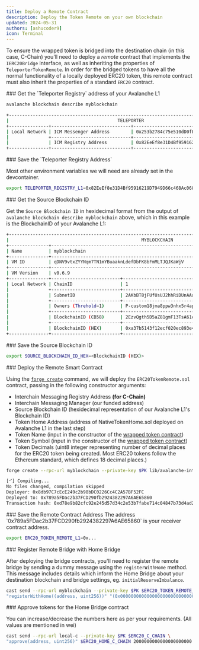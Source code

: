 ```yaml
---
title: Deploy a Remote Contract
description: Deploy the Token Remote on your own blockchain
updated: 2024-05-31
authors: [ashucoder9]
icon: Terminal
---
```



To ensure the wrapped <GlossaryTerm>token</GlossaryTerm> is bridged into the destination chain (in this case, C-Chain) you'll need to deploy a _remote_ contract that implements the `IERC20Bridge` interface, as well as inheriting the properties of `TeleporterTokenRemote`. In order for the bridged tokens to have all the normal functionality of a locally deployed ERC20 token, this remote contract must also inherit the properties of a standard `ERC20` contract.

<Steps>
<Step>
### Get the `Teleporter Registry` address of your <GlossaryTerm>Avalanche L1</GlossaryTerm>

```bash
avalanche blockchain describe myblockchain
```

```bash
+-------------------------------------------------------------------------------------------+
|                                         TELEPORTER                                        |
+---------------+------------------------------+--------------------------------------------+
| Local Network | ICM Messenger Address        | 0x253b2784c75e510dD0fF1da844684a1aC0aa5fcf |
|               +------------------------------+--------------------------------------------+
|               | ICM Registry Address         | 0x82EeEf8e31D4Bf95916219D7949D66c468Ac0681 | // [!code highlight]
+---------------+------------------------------+--------------------------------------------+
```
</Step>

<Step>
### Save the `Teleporter Registry Address`

Most other environment variables we will need are already set in the devcontainer.

```bash
export TELEPORTER_REGISTRY_L1=0x82EeEf8e31D4Bf95916219D7949D66c468Ac0681
```
</Step>

<Step>
### Get the Source <GlossaryTerm>Blockchain</GlossaryTerm> ID

Get the `Source Blockchain ID` in hexidecimal format from the output of `avalanche blockchain describe myblockchain` above, which in this example is the BlockchainID of your Avalanche L1:

```bash
+---------------------------------------------------------------------------------------------------------------+
|                                                  MYBLOCKCHAIN                                                 |
+---------------+-----------------------------------------------------------------------------------------------+
| Name          | myblockchain                                                                                  |
+---------------+-----------------------------------------------------------------------------------------------+
| VM ID         | qDNV9vtxZYYNqm7TN1mYBuaaknLdefDbFK8bFmMLTJQJKaWjV                                             |
+---------------+-----------------------------------------------------------------------------------------------+
| VM Version    | v0.6.9                                                                                        |
+---------------+--------------------------+--------------------------------------------------------------------+
| Local Network | ChainID                  | 1                                                                  |
|               +--------------------------+--------------------------------------------------------------------+
|               | SubnetID                 | 2AKbBT8jFUfUsUJ2hhRiDUnAAajJdNhTKeNgEe3q77spMj1N8F                 |
|               +--------------------------+--------------------------------------------------------------------+
|               | Owners (Threhold=1)      | P-custom18jma8ppw3nhx5r4ap8clazz0dps7rv5u9xde7p                    |
|               +--------------------------+--------------------------------------------------------------------+
|               | BlockchainID (CB58)      | 2EzvQgth5D5aZ81gmF13TsA61c2zduHWqszYPVvzzvRWZXcQgA                 |
|               +--------------------------+--------------------------------------------------------------------+
|               | BlockchainID (HEX)       | 0xa37b5143f12ecf020ec893e4a8f48159e470b47fd9ff293ab0a808be47a4f67c | // [!code highlight]
+---------------+--------------------------+--------------------------------------------------------------------+

```
</Step>

<Step>
### Save the Source Blockchain ID

```bash
export SOURCE_BLOCKCHAIN_ID_HEX=<BlockchainID (HEX)>
```
</Step>

<Step>
### Deploy the Remote <GlossaryTerm>Smart Contract</GlossaryTerm>

Using the [`forge create`](https://book.getfoundry.sh/reference/forge/forge-create) command, we will deploy the `ERC20TokenRemote.sol` contract, passing in the following constructor arguments:

- <GlossaryTerm>Interchain Messaging</GlossaryTerm> Registry Address **(for <GlossaryTerm>C-Chain</GlossaryTerm>)**
- Interchain Messaging Manager (our funded address)
- Source Blockchain ID (hexidecimal representation of our Avalanche L1's Blockchain ID)
- Token Home Address (address of NativeTokenHome.sol deployed on Avalanche L1 in the last step)
- Token Name (input in the constructor of the [wrapped token contract](https://github.com/ava-labs/avalanche-interchain-token-transfer/blob/main/contracts/src/WrappedNativeToken.sol))
- Token Symbol (input in the constructor of the [wrapped token contract](https://github.com/ava-labs/avalanche-interchain-token-transfer/blob/main/contracts/src/WrappedNativeToken.sol))
- Token Decimals (uint8 integer representing number of decimal places for the ERC20 token being created. Most ERC20 tokens follow the Ethereum standard, which defines 18 decimal places.)

```bash
forge create --rpc-url myblockchain --private-key $PK lib/avalanche-interchain-token-transfer/contracts/src/TokenRemote/ERC20TokenRemote.sol:ERC20TokenRemote --optimize --optimizer-runs 200 --broadcast --constructor-args "(${TELEPORTER_REGISTRY_L1}, ${FUNDED_ADDRESS}, ${C_CHAIN_BLOCKCHAIN_ID_HEX}, ${ERC20_HOME_C_CHAIN}, 18)" "TOK" "TOK" 18
```

```bash
[⠊] Compiling...
No files changed, compilation skipped
Deployer: 0x8db97C7cEcE249c2b98bDC0226Cc4C2A57BF52FC
Deployed to: 0x789a5FDac2b37FCD290fb2924382297A6AE65860
Transaction hash: 0xd78e9b82cfc92e245d57d34c2e53b7fabe714c04847b73d4ad246b2bbde05c61
```
</Step>

<Step>
### Save the Remote Contract Address

<Callout title="Note" type="info">
The address `0x789a5FDac2b37FCD290fb2924382297A6AE65860` is your receiver contract address.
</Callout>

```bash
export ERC20_TOKEN_REMOTE_L1=0x...
```
</Step>

<Step>
### Register Remote Bridge with Home Bridge

After deploying the bridge contracts, you'll need to register the remote bridge by sending a dummy message using the `registerWithHome` method. This message includes details which inform the Home Bridge about your destination blockchain and bridge settings, eg. `initialReserveImbalance`.

```bash
cast send --rpc-url myblockchain --private-key $PK $ERC20_TOKEN_REMOTE_L1 \
"registerWithHome((address, uint256))" "(0x0000000000000000000000000000000000000000, 0)"
```
</Step>

<Step>
### Approve tokens for the Home Bridge contract

You can increase/decrease the numbers here as per your requirements. (All values are mentioned in wei)

```bash
cast send --rpc-url local-c --private-key $PK $ERC20_C_CHAIN \
"approve(address, uint256)" $ERC20_HOME_C_CHAIN 2000000000000000000000
```
</Step>
</Steps>
